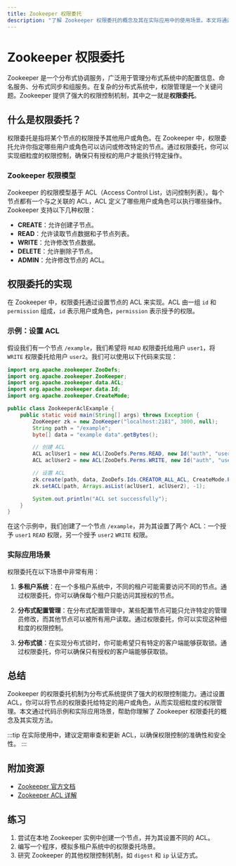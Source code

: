 ```yaml
---
title: Zookeeper 权限委托
description: "了解 Zookeeper 权限委托的概念及其在实际应用中的使用场景。本文将通过代码示例和实际案例，帮助初学者掌握如何实现和管理 Zookeeper 权限委托。"
---
```


# Zookeeper 权限委托

Zookeeper 是一个分布式协调服务，广泛用于管理分布式系统中的配置信息、命名服务、分布式同步和组服务。在复杂的分布式系统中，权限管理是一个关键问题。Zookeeper 提供了强大的权限控制机制，其中之一就是**权限委托**。

## 什么是权限委托？

权限委托是指将某个节点的权限授予其他用户或角色。在 Zookeeper 中，权限委托允许你指定哪些用户或角色可以访问或修改特定的节点。通过权限委托，你可以实现细粒度的权限控制，确保只有授权的用户才能执行特定操作。

### Zookeeper 权限模型

Zookeeper 的权限模型基于 ACL（Access Control List，访问控制列表）。每个节点都有一个与之关联的 ACL，ACL 定义了哪些用户或角色可以执行哪些操作。Zookeeper 支持以下几种权限：

- **CREATE**：允许创建子节点。
- **READ**：允许读取节点数据和子节点列表。
- **WRITE**：允许修改节点数据。
- **DELETE**：允许删除子节点。
- **ADMIN**：允许修改节点的 ACL。

## 权限委托的实现

在 Zookeeper 中，权限委托通过设置节点的 ACL 来实现。ACL 由一组 `id` 和 `permission` 组成，`id` 表示用户或角色，`permission` 表示授予的权限。

### 示例：设置 ACL

假设我们有一个节点 `/example`，我们希望将 `READ` 权限委托给用户 `user1`，将 `WRITE` 权限委托给用户 `user2`。我们可以使用以下代码来实现：

```java
import org.apache.zookeeper.ZooDefs;
import org.apache.zookeeper.ZooKeeper;
import org.apache.zookeeper.data.ACL;
import org.apache.zookeeper.data.Id;
import org.apache.zookeeper.CreateMode;

public class ZookeeperAclExample {
    public static void main(String[] args) throws Exception {
        ZooKeeper zk = new ZooKeeper("localhost:2181", 3000, null);
        String path = "/example";
        byte[] data = "example data".getBytes();

        // 创建 ACL
        ACL aclUser1 = new ACL(ZooDefs.Perms.READ, new Id("auth", "user1"));
        ACL aclUser2 = new ACL(ZooDefs.Perms.WRITE, new Id("auth", "user2"));

        // 设置 ACL
        zk.create(path, data, ZooDefs.Ids.CREATOR_ALL_ACL, CreateMode.PERSISTENT);
        zk.setACL(path, Arrays.asList(aclUser1, aclUser2), -1);

        System.out.println("ACL set successfully");
    }
}
```

在这个示例中，我们创建了一个节点 `/example`，并为其设置了两个 ACL：一个授予 `user1` `READ` 权限，另一个授予 `user2` `WRITE` 权限。

### 实际应用场景

权限委托在以下场景中非常有用：

1. **多租户系统**：在一个多租户系统中，不同的租户可能需要访问不同的节点。通过权限委托，你可以确保每个租户只能访问其授权的节点。

2. **分布式配置管理**：在分布式配置管理中，某些配置节点可能只允许特定的管理员修改，而其他节点可以被所有用户读取。通过权限委托，你可以实现这种细粒度的权限控制。

3. **分布式锁**：在实现分布式锁时，你可能希望只有特定的客户端能够获取锁。通过权限委托，你可以确保只有授权的客户端能够获取锁。

## 总结

Zookeeper 的权限委托机制为分布式系统提供了强大的权限控制能力。通过设置 ACL，你可以将节点的权限委托给特定的用户或角色，从而实现细粒度的权限管理。本文通过代码示例和实际应用场景，帮助你理解了 Zookeeper 权限委托的概念及其实现方法。

:::tip
在实际使用中，建议定期审查和更新 ACL，以确保权限控制的准确性和安全性。
:::

## 附加资源

- [Zookeeper 官方文档](https://zookeeper.apache.org/doc/current/)
- [Zookeeper ACL 详解](https://zookeeper.apache.org/doc/current/zookeeperProgrammers.html#sc_ZooKeeperAccessControl)

## 练习

1. 尝试在本地 Zookeeper 实例中创建一个节点，并为其设置不同的 ACL。
2. 编写一个程序，模拟多租户系统中的权限委托场景。
3. 研究 Zookeeper 的其他权限控制机制，如 `digest` 和 `ip` 认证方式。
